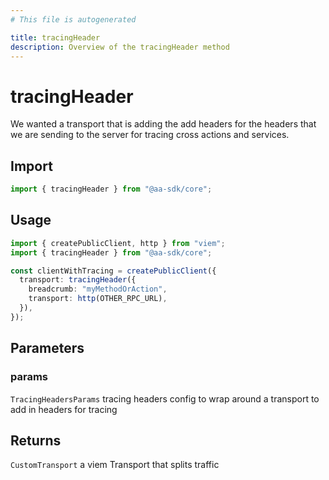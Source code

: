 ```yaml
---
# This file is autogenerated

title: tracingHeader
description: Overview of the tracingHeader method
---
```


# tracingHeader

We wanted a transport that is adding the add headers for the headers that we are sending to the server for tracing cross actions
and services.

## Import

```ts
import { tracingHeader } from "@aa-sdk/core";
```

## Usage

```ts
import { createPublicClient, http } from "viem";
import { tracingHeader } from "@aa-sdk/core";

const clientWithTracing = createPublicClient({
  transport: tracingHeader({
    breadcrumb: "myMethodOrAction",
    transport: http(OTHER_RPC_URL),
  }),
});
```

## Parameters

### params

`TracingHeadersParams`
tracing headers config to wrap around a transport to add in headers for tracing

## Returns

`CustomTransport`
a viem Transport that splits traffic
